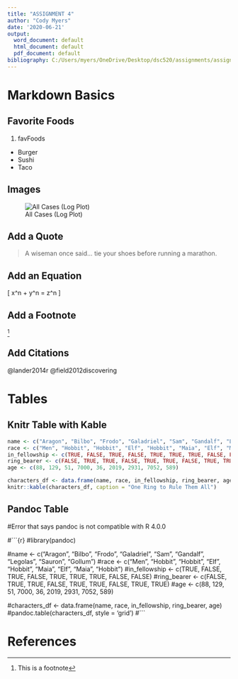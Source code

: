 ---
title: "ASSIGNMENT 4"
author: "Cody Myers"
date: '2020-06-21'
output:
  word_document: default
  html_document: default
  pdf_document: default
bibliography: C:/Users/myers/OneDrive/Desktop/dsc520/assignments/assignment04/bibliography.bib
---

# Markdown Basics

## Favorite Foods

1. favFoods
  + Burger
  + Sushi
  + Taco
  
## Images

![All Cases (Log Plot)](C:/Users/myers/OneDrive/Desktop/dsc520/completed/assignment04/plots/10-all-cases-log.png)

## Add a Quote

> A wiseman once said...
> tie your shoes before running a marathon.

## Add an Equation

\[ x^n + y^n = z^n \]

## Add a Footnote

^[This is a footnote]

## Add Citations

@lander2014r
@field2012discovering

# Tables

## Knitr Table with Kable

```{r}
name <- c("Aragon", "Bilbo", "Frodo", "Galadriel", "Sam", "Gandalf", "Legolas", "Sauron", "Gollum")
race <- c("Men", "Hobbit", "Hobbit", "Elf", "Hobbit", "Maia", "Elf", "Maia", "Hobbit")
in_fellowship <- c(TRUE, FALSE, TRUE, FALSE, TRUE, TRUE, TRUE, FALSE, FALSE)
ring_bearer <- c(FALSE, TRUE, TRUE, FALSE, TRUE, TRUE, FALSE, TRUE, TRUE)
age <- c(88, 129, 51, 7000, 36, 2019, 2931, 7052, 589)

characters_df <- data.frame(name, race, in_fellowship, ring_bearer, age)
knitr::kable(characters_df, caption = "One Ring to Rule Them All")
```

## Pandoc Table
#Error that says pandoc is not compatible with R 4.0.0

#```{r}
#library(pandoc)

#name <- c("Aragon", "Bilbo", "Frodo", "Galadriel", "Sam", "Gandalf", "Legolas", "Sauron", "Gollum")
#race <- c("Men", "Hobbit", "Hobbit", "Elf", "Hobbit", "Maia", "Elf", "Maia", "Hobbit")
#in_fellowship <- c(TRUE, FALSE, TRUE, FALSE, TRUE, TRUE, TRUE, FALSE, FALSE)
#ring_bearer <- c(FALSE, TRUE, TRUE, FALSE, TRUE, TRUE, FALSE, TRUE, TRUE)
#age <- c(88, 129, 51, 7000, 36, 2019, 2931, 7052, 589)

#characters_df <- data.frame(name, race, in_fellowship, ring_bearer, age)
#pandoc.table(characters_df, style = 'grid')
#```

# References